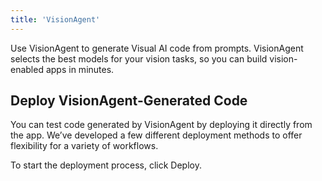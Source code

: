 ```yaml
---
title: 'VisionAgent'
---
```

Use VisionAgent to generate Visual AI code from prompts. VisionAgent selects the best models for your vision tasks, so you can build vision-enabled apps in minutes.

## Deploy VisionAgent-Generated Code
You can test code generated by VisionAgent by deploying it directly from the app. We’ve developed a few different deployment methods to offer flexibility for a variety of workflows. 

To start the deployment process, click Deploy.